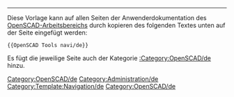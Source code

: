 {{navigation menu 2
|TITLE=[[Image:Workbench_OpenSCAD.svg|24px]] [[OpenSCAD_Workbench/de|OpenSCAD]]
|CONTENT=

* '''Werkzeuge:''' [[OpenSCAD_ReplaceObject/de|Objekt ersetzen]], [[OpenSCAD_RemoveSubtree/de|Objekte und Kindobjekte entfernen]], [[OpenSCAD_RefineShapeFeature/de|Formelement aufbereiten]], [[OpenSCAD_MirrorMeshFeature/de|Netzelement spiegeln]], [[OpenSCAD_ScaleMeshFeature/de|Netzelement skalieren]], [[OpenSCAD_ResizeMeshFeature/de| Netzelementgröße anpassen]],[[OpenSCAD_IncreaseTolerance/de|Toleranz erhöhen]], [[OpenSCAD_Edgestofaces/de|Kanten in Flächen umwandeln]], [[OpenSCAD_ExpandPlacements/de|Positionierungen erweitern]], [[OpenSCAD_ExplodeGroup/de|Gruppe sprengen]], [[OpenSCAD_AddOpenSCADElement/de|OpenSCAD-Element hinzufügen]], [[OpenSCAD_MeshBoolean/de|Mesh Boolean]], [[OpenSCAD_Hull/de|Hülle]], [[OpenSCAD_Minkowski/de|Minkowski-Summe]]

----

* '''Zusätzlich:''' [[OpenSCAD_Preferences/de|Einstellungen]]; [[Import_OpenSCAD_code/de|OpenSCAD-Code importieren]] ([[OpenSCAD_CSG/de|CSG]])
}}<includeonly>[[Category:OpenSCAD/de]]</includeonly><noinclude>

----

Diese Vorlage kann auf allen Seiten der Anwenderdokumentation des [[OpenSCAD Workbench/de|OpenSCAD-Arbeitsbereich]]s durch kopieren des folgenden Textes unten auf der Seite eingefügt werden:
 <nowiki>{{OpenSCAD Tools navi/de}}</nowiki>

Es fügt die jeweilige Seite auch der Kategorie [[:Category:OpenSCAD/de]] hinzu.
[[Category:Administration/de]]
[[Category:Template:Navigation/de]]
[[Category:OpenSCAD/de]]
</noinclude>